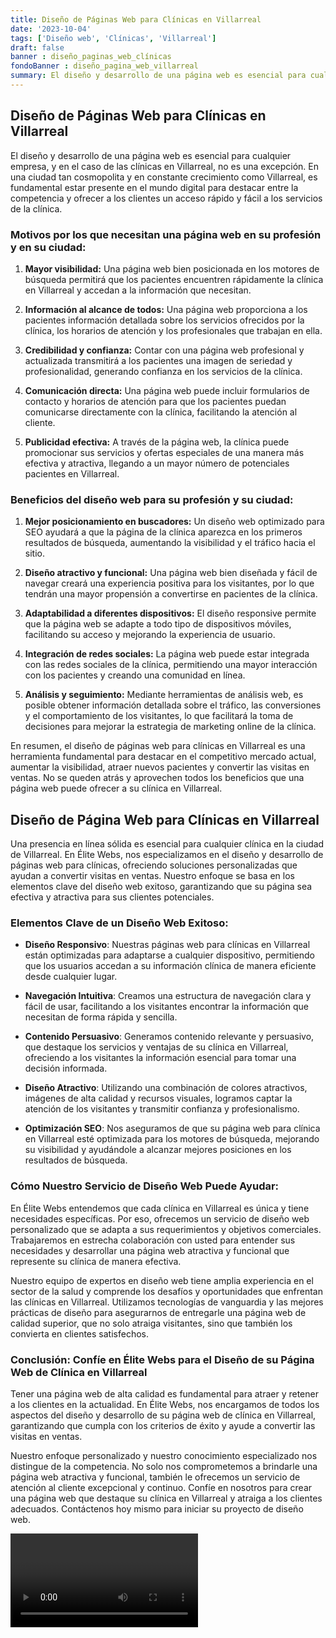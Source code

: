 ```yaml
---
title: Diseño de Páginas Web para Clínicas en Villarreal
date: '2023-10-04'
tags: ['Diseño web', 'Clínicas', 'Villarreal']
draft: false
banner : diseño_paginas_web_clínicas
fondoBanner : diseño_pagina_web_villarreal
summary: El diseño y desarrollo de una página web es esencial para cualquier empresa, y en el caso de las clínicas en Villarreal, no es una excepción. En una ciudad tan cosmopolita y en constante crecimiento como Villarreal, es fundamental estar presente en el mundo digital para destacar entre la competencia y ofrecer a los clientes un acceso rápido y fácil a los servicios de la clínica.
---
```


## Diseño de Páginas Web para Clínicas en Villarreal

El diseño y desarrollo de una página web es esencial para cualquier empresa, y en el caso de las clínicas en Villarreal, no es una excepción. En una ciudad tan cosmopolita y en constante crecimiento como Villarreal, es fundamental estar presente en el mundo digital para destacar entre la competencia y ofrecer a los clientes un acceso rápido y fácil a los servicios de la clínica.

### Motivos por los que necesitan una página web en su profesión y en su ciudad:

1. **Mayor visibilidad:** Una página web bien posicionada en los motores de búsqueda permitirá que los pacientes encuentren rápidamente la clínica en Villarreal y accedan a la información que necesitan.

2. **Información al alcance de todos:** Una página web proporciona a los pacientes información detallada sobre los servicios ofrecidos por la clínica, los horarios de atención y los profesionales que trabajan en ella.

3. **Credibilidad y confianza:** Contar con una página web profesional y actualizada transmitirá a los pacientes una imagen de seriedad y profesionalidad, generando confianza en los servicios de la clínica.

4. **Comunicación directa:** Una página web puede incluir formularios de contacto y horarios de atención para que los pacientes puedan comunicarse directamente con la clínica, facilitando la atención al cliente.

5. **Publicidad efectiva:** A través de la página web, la clínica puede promocionar sus servicios y ofertas especiales de una manera más efectiva y atractiva, llegando a un mayor número de potenciales pacientes en Villarreal.

### Beneficios del diseño web para su profesión y su ciudad:

1. **Mejor posicionamiento en buscadores:** Un diseño web optimizado para SEO ayudará a que la página de la clínica aparezca en los primeros resultados de búsqueda, aumentando la visibilidad y el tráfico hacia el sitio.

2. **Diseño atractivo y funcional:** Una página web bien diseñada y fácil de navegar creará una experiencia positiva para los visitantes, por lo que tendrán una mayor propensión a convertirse en pacientes de la clínica.

3. **Adaptabilidad a diferentes dispositivos:** El diseño responsive permite que la página web se adapte a todo tipo de dispositivos móviles, facilitando su acceso y mejorando la experiencia de usuario.

4. **Integración de redes sociales:** La página web puede estar integrada con las redes sociales de la clínica, permitiendo una mayor interacción con los pacientes y creando una comunidad en línea.

5. **Análisis y seguimiento:** Mediante herramientas de análisis web, es posible obtener información detallada sobre el tráfico, las conversiones y el comportamiento de los visitantes, lo que facilitará la toma de decisiones para mejorar la estrategia de marketing online de la clínica.

En resumen, el diseño de páginas web para clínicas en Villarreal es una herramienta fundamental para destacar en el competitivo mercado actual, aumentar la visibilidad, atraer nuevos pacientes y convertir las visitas en ventas. No se queden atrás y aprovechen todos los beneficios que una página web puede ofrecer a su clínica en Villarreal.

<GifSeo />

<Cta />

## Diseño de Página Web para Clínicas en Villarreal

Una presencia en línea sólida es esencial para cualquier clínica en la ciudad de Villarreal. En Élite Webs, nos especializamos en el diseño y desarrollo de páginas web para clínicas, ofreciendo soluciones personalizadas que ayudan a convertir visitas en ventas. Nuestro enfoque se basa en los elementos clave del diseño web exitoso, garantizando que su página sea efectiva y atractiva para sus clientes potenciales.

### Elementos Clave de un Diseño Web Exitoso:

- **Diseño Responsivo**: Nuestras páginas web para clínicas en Villarreal están optimizadas para adaptarse a cualquier dispositivo, permitiendo que los usuarios accedan a su información clínica de manera eficiente desde cualquier lugar.

- **Navegación Intuitiva**: Creamos una estructura de navegación clara y fácil de usar, facilitando a los visitantes encontrar la información que necesitan de forma rápida y sencilla.

- **Contenido Persuasivo**: Generamos contenido relevante y persuasivo, que destaque los servicios y ventajas de su clínica en Villarreal, ofreciendo a los visitantes la información esencial para tomar una decisión informada.

- **Diseño Atractivo**: Utilizando una combinación de colores atractivos, imágenes de alta calidad y recursos visuales, logramos captar la atención de los visitantes y transmitir confianza y profesionalismo.

- **Optimización SEO**: Nos aseguramos de que su página web para clínica en Villarreal esté optimizada para los motores de búsqueda, mejorando su visibilidad y ayudándole a alcanzar mejores posiciones en los resultados de búsqueda.

### Cómo Nuestro Servicio de Diseño Web Puede Ayudar:

En Élite Webs entendemos que cada clínica en Villarreal es única y tiene necesidades específicas. Por eso, ofrecemos un servicio de diseño web personalizado que se adapta a sus requerimientos y objetivos comerciales. Trabajaremos en estrecha colaboración con usted para entender sus necesidades y desarrollar una página web atractiva y funcional que represente su clínica de manera efectiva.

Nuestro equipo de expertos en diseño web tiene amplia experiencia en el sector de la salud y comprende los desafíos y oportunidades que enfrentan las clínicas en Villarreal. Utilizamos tecnologías de vanguardia y las mejores prácticas de diseño para asegurarnos de entregarle una página web de calidad superior, que no solo atraiga visitantes, sino que también los convierta en clientes satisfechos.

### Conclusión: Confíe en Élite Webs para el Diseño de su Página Web de Clínica en Villarreal

Tener una página web de alta calidad es fundamental para atraer y retener a los clientes en la actualidad. En Élite Webs, nos encargamos de todos los aspectos del diseño y desarrollo de su página web de clínica en Villarreal, garantizando que cumpla con los criterios de éxito y ayude a convertir las visitas en ventas.

Nuestro enfoque personalizado y nuestro conocimiento especializado nos distingue de la competencia. No solo nos comprometemos a brindarle una página web atractiva y funcional, también le ofrecemos un servicio de atención al cliente excepcional y continuo. Confíe en nosotros para crear una página web que destaque su clínica en Villarreal y atraiga a los clientes adecuados. Contáctenos hoy mismo para iniciar su proyecto de diseño web.

<Video />

<CtaBot job='Clínicas' city='Villarreal'/>

<Gmaps query='Villarreal+españa+maps' />
